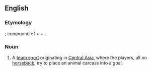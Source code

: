 ==English==
{{wikipedia}}

===Etymology===
{{etyl|fa|en}} {{term|بزکشی|tr=buz-kaši, boz-keši|lang=fa}}; compound of {{term|بز|tr=boz|lang=fa}} + {{term|کش|tr=kaš|lang=fa}} + {{term|ی|ـی|tr=-i|lang=fa}}.

===Noun===
{{en-noun|-}}

# {{context|games|sports}} A [[team sport]] originating in [[Central Asia]], where the players, all on [[horseback]], try to place an animal carcass into a goal.